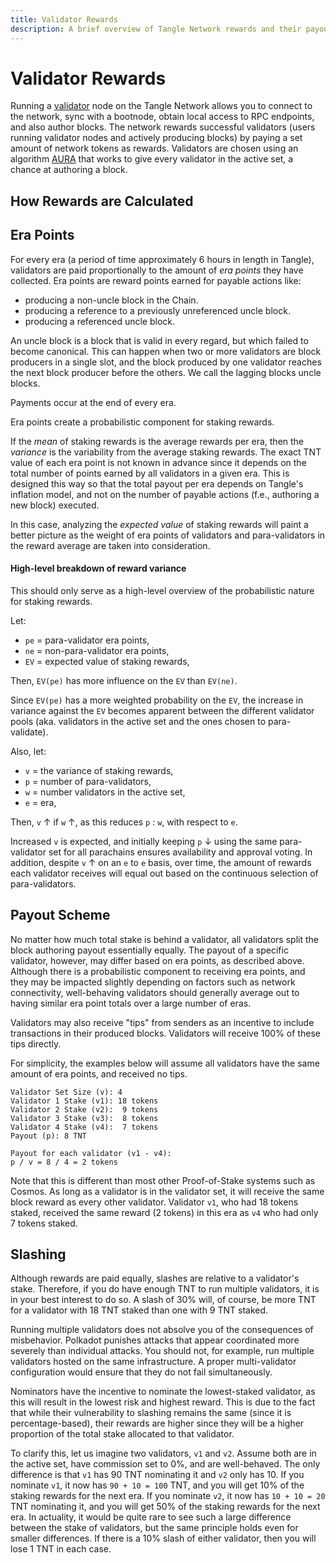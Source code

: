 ```yaml
---
title: Validator Rewards
description: A brief overview of Tangle Network rewards and their payout scheme.
---
```


# Validator Rewards

Running a [validator](validation.mdx) node on the Tangle Network allows you to connect to the network, sync with a bootnode, obtain local access to RPC endpoints, and also author blocks. The network rewards successful validators (users running validator nodes and actively producing blocks) by paying a set amount of network tokens as rewards. Validators are chosen using an algorithm [AURA](https://docs.substrate.io/reference/glossary/#authority-round-aura) that works to give every validator in the active set, a chance at authoring a block.

## How Rewards are Calculated

## Era Points

For every era (a period of time approximately 6 hours in length in Tangle), validators are paid proportionally to the amount of _era points_ they have collected. Era
points are reward points earned for payable actions like:

- producing a non-uncle block in the Chain.
- producing a reference to a previously unreferenced uncle block.
- producing a referenced uncle block.

An uncle block is a block that is valid in every regard, but which failed to become
canonical. This can happen when two or more validators are block producers in a single slot, and the
block produced by one validator reaches the next block producer before the others. We call the
lagging blocks uncle blocks.

Payments occur at the end of every era.

Era points create a probabilistic component for staking rewards.

If the _mean_ of staking rewards is the average rewards per era, then the _variance_ is the
variability from the average staking rewards. The exact TNT value of each era point is not known in
advance since it depends on the total number of points earned by all validators in a given era. This
is designed this way so that the total payout per era depends on Tangle's inflation model, and not on the number of payable
actions (f.e., authoring a new block) executed.

In this case, analyzing the _expected value_ of staking rewards will paint a better picture as the
weight of era points of validators and para-validators in the reward average are taken into
consideration.

#### High-level breakdown of reward variance

This should only serve as a high-level overview of the probabilistic nature for staking rewards.

Let:

- `pe` = para-validator era points,
- `ne` = non-para-validator era points,
- `EV` = expected value of staking rewards,

Then, `EV(pe)` has more influence on the `EV` than `EV(ne)`.

Since `EV(pe)` has a more weighted probability on the `EV`, the increase in variance against the
`EV` becomes apparent between the different validator pools (aka. validators in the active set and
the ones chosen to para-validate).

Also, let:

- `v` = the variance of staking rewards,
- `p` = number of para-validators,
- `w` = number validators in the active set,
- `e` = era,

Then, `v` &#8593; if `w` &#8593;, as this reduces `p` : `w`, with respect to `e`.

Increased `v` is expected, and initially keeping `p` &#8595; using the same para-validator set for
all parachains ensures availability and approval voting. In addition, despite `v` &#8593; on an `e` to `e`
basis, over time, the amount of rewards each validator receives will equal out based on the
continuous selection of para-validators.


## Payout Scheme

No matter how much total stake is behind a validator, all validators split the block authoring
payout essentially equally. The payout of a specific validator, however, may differ based on
era points, as described above. Although there is a probabilistic component to
receiving era points, and they may be impacted slightly depending on factors such as network
connectivity, well-behaving validators should generally average out to having similar era point
totals over a large number of eras.

Validators may also receive "tips" from senders as an incentive to include transactions in their
produced blocks. Validators will receive 100% of these tips directly.

For simplicity, the examples below will assume all validators have the same amount of era points,
and received no tips.

```
Validator Set Size (v): 4
Validator 1 Stake (v1): 18 tokens
Validator 2 Stake (v2):  9 tokens
Validator 3 Stake (v3):  8 tokens
Validator 4 Stake (v4):  7 tokens
Payout (p): 8 TNT

Payout for each validator (v1 - v4):
p / v = 8 / 4 = 2 tokens
```

Note that this is different than most other Proof-of-Stake systems such as Cosmos. As long as a
validator is in the validator set, it will receive the same block reward as every other validator.
Validator `v1`, who had 18 tokens staked, received the same reward (2 tokens) in this era as `v4`
who had only 7 tokens staked.

## Slashing

Although rewards are paid equally, slashes are relative to a validator's stake. Therefore, if you do
have enough TNT to run multiple validators, it is in your best interest to do so. A slash of 30%
will, of course, be more TNT for a validator with 18 TNT staked than one with 9 TNT staked.

Running multiple validators does not absolve you of the consequences of misbehavior. Polkadot
punishes attacks that appear coordinated more severely than individual attacks. You should not, for
example, run multiple validators hosted on the same infrastructure. A proper multi-validator
configuration would ensure that they do not fail simultaneously.

Nominators have the incentive to nominate the lowest-staked validator, as this will result in the
lowest risk and highest reward. This is due to the fact that while their vulnerability to slashing
remains the same (since it is percentage-based), their rewards are higher since they will be a
higher proportion of the total stake allocated to that validator.

To clarify this, let us imagine two validators, `v1` and `v2`. Assume both are in the active set,
have commission set to 0%, and are well-behaved. The only difference is that `v1` has 90 TNT
nominating it and `v2` only has 10. If you nominate `v1`, it now has `90 + 10 = 100` TNT, and you
will get 10% of the staking rewards for the next era. If you nominate `v2`, it now has
`10 + 10 = 20` TNT nominating it, and you will get 50% of the staking rewards for the next era. In
actuality, it would be quite rare to see such a large difference between the stake of validators,
but the same principle holds even for smaller differences. If there is a 10% slash of either
validator, then you will lose 1 TNT in each case.
